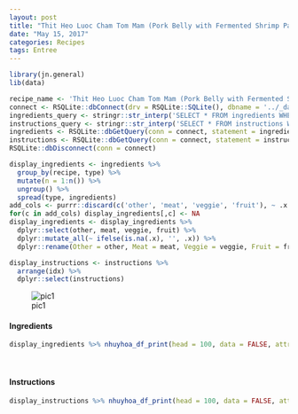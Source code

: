 ```yaml
---
layout: post
title: "Thit Heo Luoc Cham Tom Mam (Pork Belly with Fermented Shrimp Paste)"
date: "May 15, 2017"
categories: Recipes
tags: Entree
---
```


```r
library(jn.general)
lib(data)

recipe_name <- 'Thit Heo Luoc Cham Tom Mam (Pork Belly with Fermented Shrimp Paste)'
connect <- RSQLite::dbConnect(drv = RSQLite::SQLite(), dbname = '../_data/recipes.db')
ingredients_query <- stringr::str_interp('SELECT * FROM ingredients WHERE recipe = "${recipe_name}"')
instructions_query <- stringr::str_interp('SELECT * FROM instructions WHERE recipe = "${recipe_name}"')
ingredients <- RSQLite::dbGetQuery(conn = connect, statement = ingredients_query)
instructions <- RSQLite::dbGetQuery(conn = connect, statement = instructions_query)
RSQLite::dbDisconnect(conn = connect)

display_ingredients <- ingredients %>%
  group_by(recipe, type) %>%
  mutate(n = 1:n()) %>%
  ungroup() %>%
  spread(type, ingredients)
add_cols <- purrr::discard(c('other', 'meat', 'veggie', 'fruit'), ~ .x %in% colnames(display_ingredients))
for(c in add_cols) display_ingredients[,c] <- NA
display_ingredients <- display_ingredients %>%
  dplyr::select(other, meat, veggie, fruit) %>% 
  dplyr::mutate_all(~ ifelse(is.na(.x), '', .x)) %>%
  dplyr::rename(Other = other, Meat = meat, Veggie = veggie, Fruit = fruit)

display_instructions <- instructions %>%
  arrange(idx) %>%
  dplyr::select(instructions)
```

![pic1]( {{"/figure/food/Thit_Heo_Luoc_Cham_Tom_Mam.JPG" | absolute_url }})




#### Ingredients

```r
display_ingredients %>% nhuyhoa_df_print(head = 100, data = FALSE, attribute = "class = \"presenttab\"")
```

<br>

#### Instructions

```r
display_instructions %>% nhuyhoa_df_print(head = 100, data = FALSE, attribute = "class = \"presenttabnoh\"")
```

